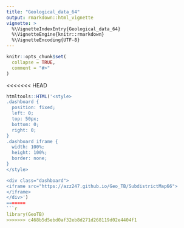 ```yaml
---
title: "Geological_data_64"
output: rmarkdown::html_vignette
vignette: >
  %\VignetteIndexEntry{Geological_data_64}
  %\VignetteEngine{knitr::rmarkdown}
  %\VignetteEncoding{UTF-8}
---
```


```r
knitr::opts_chunk$set(
  collapse = TRUE,
  comment = "#>"
)
```

<<<<<<< HEAD
```r
htmltools::HTML('<style>
.dashboard {
  position: fixed;
  left: 0;
  top: 50px;
  bottom: 0;
  right: 0;
}
.dashboard iframe {
  width: 100%;
  height: 100%;
  border: none;
}
</style>

<div class="dashboard"> 
<iframe src="https://azz247.github.io/Geo_TB/SubdistrictMap66">
</iframe>
</div>')
=======
```r
library(GeoTB)
>>>>>>> c468b5d5ebd0af32eb8d271d268119d02e4404f1
```
